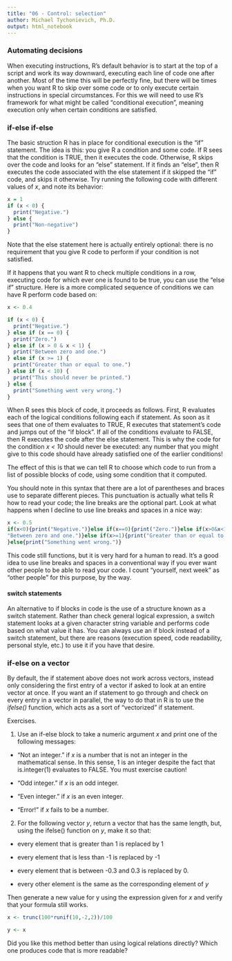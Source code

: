 ```yaml
---
title: "06 - Control: selection"
author: Michael Tychonievich, Ph.D.
output: html_notebook
---
```


### Automating decisions

When executing instructions, R's default behavior is to start at the top of a
script and work its way downward, executing each line of code one after another.
Most of the time this will be perfectly fine, but there will be times when you
want R to skip over some code or to only execute certain instructions in
special circumstances.  For this we will need to use R's framework for what
might be called "conditional execution", meaning execution only when certain
conditions are satisfied.

### if-else if-else

The basic struction R has in place for conditional execution is the "if"
statement.  The idea is this: you give R a condition and some code.  If R sees
that the condition is TRUE, then it executes the code.  Otherwise, R skips over
the code and looks for an "else" statement.  If it finds an "else", then R
executes the code associated with the else statement if it skipped the "if"
code, and skips it otherwise.  Try running the following code with different
values of _x_, and note its behavior:

```r
x = 1
if (x < 0) {
  print("Negative.")
} else {
  print("Non-negative")
}
```

Note that the else statement here is actually entirely optional: there is no
requirement that you give R code to perform if your condition is not satisfied.

If it happens that you want R to check multiple conditions in a row, executing
code for which ever one is found to be true, you can use the "else if"
structure.  Here is a more complicated sequence of conditions we can have R
perform code based on:

```r
x <- 0.4

if (x < 0) {
  print("Negative.")
} else if (x == 0) {
  print("Zero.")
} else if (x > 0 & x < 1) {
  print("Between zero and one.")
} else if (x >= 1) {
  print("Greater than or equal to one.")
} else if (x < 10) {
  print("This should never be printed.")
} else {
  print("Something went very wrong.")
}
```

When R sees this block of code, it proceeds as follows.  First, R evaluates
each of the logical conditions following each if statement.  As soon as it
sees that one of them evaluates to TRUE, R executes that statement's code and
jumps out of the "if block".  If all of the conditions evaluate to FALSE, then
R executes the code after the else statement.  This is why the code for the
condition _x < 10_ should never be executed: any number that you might give
to this code should have already satisfied one of the earlier conditions!

The effect of this is that we can tell R to choose which code to run from a list
of possible blocks of code, using some condition that it computed.

You should note in this syntax that there are a lot of parentheses and braces
use to separate different pieces.  This punctuation is actually what tells R
how to read your code; the line breaks are the optional part.  Look at what
happens when I decline to use line breaks and spaces in a nice way:

```r
x <- 0.5
if(x<0){print("Negative.")}else if(x==0){print("Zero.")}else if(x>0&x<1){print(
"Between zero and one.")}else if(x>=1){print("Greater than or equal to one.")
}else{print("Something went wrong.")}
```
This code still functions, but it is very hard for a human to read.  It's
a good idea to use line breaks and spaces in a conventional way if you ever
want other people to be able to read your code.  I count "yourself, next week"
as "other people" for this purpose, by the way.

#### switch statements

An alternative to if blocks in code is the use of a structure known as a
switch statement.  Rather than check general logical expression, a switch
statement looks at a given character string variable and performs code based
on what value it has.
You can always use an if block instead of a switch statement, but there are
reasons (execution speed, code readability, personal style, etc.) to use it
if you have that desire.

### if-else on a vector

By default, the if statement above does not work across vectors, instead only
considering the first entry of a vector if asked to look at an entire vector
at once.  If you want an if statement to go through and check on every entry in
a vector in parallel, the way to do that in R is to use the _ifelse()_
function, which acts as a sort of "vectorized" if statement.

Exercises.

1.  Use an if-else block to take a numeric argument _x_ and print one of the 
following messages:

* "Not an integer." if _x_ is a number that is not an integer in the
mathematical sense.  In this sense, 1 is an integer despite the fact that
is.integer(1) evaluates to FALSE.  You must exercise caution!

* "Odd integer." if _x_ is an odd integer.

* "Even integer." if _x_ is an even integer.

* "Error!" if _x_ fails to be a number.

2.  For the following vector _y_, return a vector that has the same length, but,
using the ifelse() function on _y_, make it so that:

* every element that is greater than 1 is replaced by 1

* every element that is less than -1 is replaced by -1

* every element that is between -0.3 and 0.3 is replaced by 0.

* every other element is the same as the corresponding element of _y_

Then generate a new value for y using the expression given for _x_ and verify
that your formula still works.
```r
x <- trunc(100*runif(10,-2,2))/100
```

```r
y <- x
```

Did you like this method better than using logical relations directly?  Which
one produces code that is more readable?